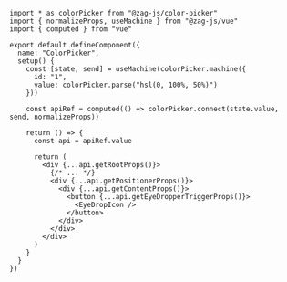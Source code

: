 ```tsx
import * as colorPicker from "@zag-js/color-picker"
import { normalizeProps, useMachine } from "@zag-js/vue"
import { computed } from "vue"

export default defineComponent({
  name: "ColorPicker",
  setup() {
    const [state, send] = useMachine(colorPicker.machine({
      id: "1",
      value: colorPicker.parse("hsl(0, 100%, 50%)")
    }))

    const apiRef = computed(() => colorPicker.connect(state.value, send, normalizeProps))

    return () => {
      const api = apiRef.value

      return (
        <div {...api.getRootProps()}>
          {/* ... */}
          <div {...api.getPositionerProps()}>
            <div {...api.getContentProps()}>
              <button {...api.getEyeDropperTriggerProps()}>
                <EyeDropIcon />
              </button>
            </div>
          </div>
        </div>
      )
    }
  }
})
```
